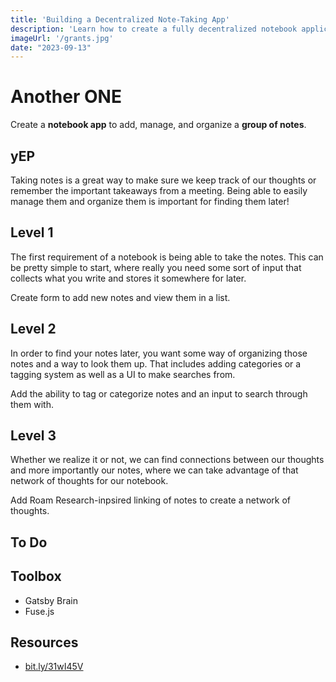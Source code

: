```yaml
---
title: 'Building a Decentralized Note-Taking App'
description: 'Learn how to create a fully decentralized notebook application using IPFS storage and blockchain authentication for a truly user-owned note management system.'
imageUrl: '/grants.jpg'
date: "2023-09-13"
---
```



# Another ONE

Create a <strong className="text-brand-blue-medium">notebook app</strong> to add, manage, and organize a <strong className="text-brand-purple">group of notes</strong>.


## yEP

Taking notes is a great way to make sure we keep track of our thoughts or remember the important takeaways from a meeting. Being able to easily manage them and organize them is important for finding them later!

## Level 1

The first requirement of a notebook is being able to take the notes. This can be pretty simple to start, where really you need some sort of input that collects what you write and stores it somewhere for later.

Create form to add new notes and view them in a list.

## Level 2

In order to find your notes later, you want some way of organizing those notes and a way to look them up. That includes adding categories or a tagging system as well as a UI to make searches from.

Add the ability to tag or categorize notes and an input to search through them with.

## Level 3

Whether we realize it or not, we can find connections between our thoughts and more importantly our notes, where we can take advantage of that network of thoughts for our notebook.

Add Roam Research-inpsired linking of notes to create a network of thoughts.


## To Do

## Toolbox
- Gatsby Brain
- Fuse.js

## Resources
- [bit.ly/31wI45V](https://bit.ly/31wI45V)

